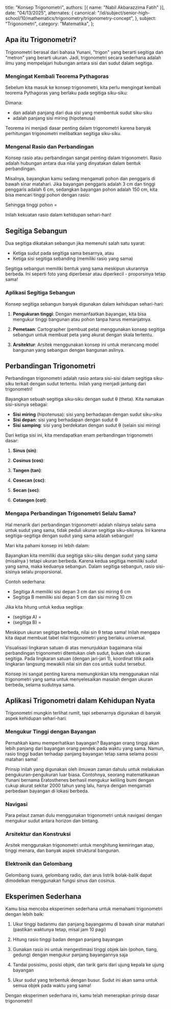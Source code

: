
  title: "Konsep Trigonometri",
  authors: [{ name: "Nabil Akbarazzima Fatih" }],
  date: "04/13/2025",
  alternates: {
    canonical:
      "/id/subject/senior-high-school/10/mathematics/trigonometry/trigonometry-concept",
  },
  subject: "Trigonometri",
  category: "Matematika",
};

## Apa itu Trigonometri?

Trigonometri berasal dari bahasa Yunani, "trigon" yang berarti segitiga dan "metron" yang berarti ukuran. Jadi, trigonometri secara sederhana adalah ilmu yang mempelajari hubungan antara sisi dan sudut dalam segitiga.

### Mengingat Kembali Teorema Pythagoras

Sebelum kita masuk ke konsep trigonometri, kita perlu mengingat kembali teorema Pythagoras yang berlaku pada segitiga siku-siku:

<BlockMath math="a^2 + b^2 = c^2" />

Dimana:

- <InlineMath math="a" /> dan <InlineMath math="b" /> adalah panjang dari dua sisi
  yang membentuk sudut siku-siku
- <InlineMath math="c" /> adalah panjang sisi miring (hipotenusa)

Teorema ini menjadi dasar penting dalam trigonometri karena banyak perhitungan trigonometri melibatkan segitiga siku-siku.

### Mengenal Rasio dan Perbandingan

Konsep rasio atau perbandingan sangat penting dalam trigonometri. Rasio adalah hubungan antara dua nilai yang dinyatakan dalam bentuk perbandingan.

Misalnya, bayangkan kamu sedang mengamati pohon dan penggaris di bawah sinar matahari. Jika bayangan penggaris adalah 3 cm dan tinggi penggaris adalah 6 cm, sedangkan bayangan pohon adalah 150 cm, kita bisa mencari tinggi pohon dengan rasio:

<div className="flex flex-col gap-4">
  <BlockMath math="\frac{\text{tinggi penggaris}}{\text{bayangan penggaris}} = \frac{\text{tinggi pohon}}{\text{bayangan pohon}}" />
  <BlockMath math="\frac{6 \text{ cm}}{3 \text{ cm}} = \frac{\text{tinggi pohon}}{150 \text{ cm}}" />
</div>

Sehingga tinggi pohon = <InlineMath math="6 \div 3 \times 150 = 300 \text{ cm} = 3 \text{ meter}" />

Inilah kekuatan rasio dalam kehidupan sehari-hari!

## Segitiga Sebangun

Dua segitiga dikatakan sebangun jika memenuhi salah satu syarat:

- Ketiga sudut pada segitiga sama besarnya, atau
- Ketiga sisi segitiga sebanding (memiliki rasio yang sama)

Segitiga sebangun memiliki bentuk yang sama meskipun ukurannya berbeda. Ini seperti foto yang diperbesar atau diperkecil - proporsinya tetap sama!

### Aplikasi Segitiga Sebangun

Konsep segitiga sebangun banyak digunakan dalam kehidupan sehari-hari:

1. **Pengukuran tinggi**: Dengan memanfaatkan bayangan, kita bisa mengukur tinggi bangunan atau pohon tanpa harus memanjatnya.

2. **Pemetaan**: Cartographer (pembuat peta) menggunakan konsep segitiga sebangun untuk membuat peta yang akurat dengan skala tertentu.

3. **Arsitektur**: Arsitek menggunakan konsep ini untuk merancang model bangunan yang sebangun dengan bangunan aslinya.

## Perbandingan Trigonometri

Perbandingan trigonometri adalah rasio antara sisi-sisi dalam segitiga siku-siku terkait dengan sudut tertentu. Inilah yang menjadi jantung dari trigonometri!

Bayangkan sebuah segitiga siku-siku dengan sudut θ (theta). Kita namakan sisi-sisinya sebagai:

- **Sisi miring** (hipotenusa): sisi yang berhadapan dengan sudut siku-siku
- **Sisi depan**: sisi yang berhadapan dengan sudut θ
- **Sisi samping**: sisi yang berdekatan dengan sudut θ (selain sisi miring)

Dari ketiga sisi ini, kita mendapatkan enam perbandingan trigonometri dasar:

1. **Sinus (sin)**:

   <BlockMath math="\sin \theta = \frac{\text{sisi depan}}{\text{sisi miring}}" />

2. **Cosinus (cos)**:

   <BlockMath math="\cos \theta = \frac{\text{sisi samping}}{\text{sisi miring}}" />

3. **Tangen (tan)**:

   <BlockMath math="\tan \theta = \frac{\text{sisi depan}}{\text{sisi samping}}" />

4. **Cosecan (csc)**:

   <BlockMath math="\csc \theta = \frac{1}{\sin \theta} = \frac{\text{sisi miring}}{\text{sisi depan}}" />

5. **Secan (sec)**:

   <BlockMath math="\sec \theta = \frac{1}{\cos \theta} = \frac{\text{sisi miring}}{\text{sisi samping}}" />

6. **Cotangen (cot)**:

   <BlockMath math="\cot \theta = \frac{1}{\tan \theta} = \frac{\text{sisi samping}}{\text{sisi depan}}" />

### Mengapa Perbandingan Trigonometri Selalu Sama?

Hal menarik dari perbandingan trigonometri adalah nilainya selalu sama untuk sudut yang sama, tidak peduli ukuran segitiga siku-sikunya. Ini karena segitiga-segitiga dengan sudut yang sama adalah sebangun!

Mari kita pahami konsep ini lebih dalam:

Bayangkan kita memiliki dua segitiga siku-siku dengan sudut yang sama (misalnya <InlineMath math="\theta = 30^\circ" />) tetapi ukuran berbeda. Karena kedua segitiga memiliki sudut yang sama, maka keduanya sebangun. Dalam segitiga sebangun, rasio sisi-sisinya selalu proporsional.

Contoh sederhana:

- Segitiga A memiliki sisi depan 3 cm dan sisi miring 6 cm
- Segitiga B memiliki sisi depan 5 cm dan sisi miring 10 cm

Jika kita hitung <InlineMath math="\sin \theta" /> untuk kedua segitiga:

- <InlineMath math="\sin \theta" /> (segitiga A) = <InlineMath math="\frac{3}{6} = 0.5" />
- <InlineMath math="\sin \theta" /> (segitiga B) = <InlineMath math="\frac{5}{10} = 0.5" />

Meskipun ukuran segitiga berbeda, nilai sin θ tetap sama! Inilah mengapa kita dapat membuat tabel nilai trigonometri yang berlaku universal.

<UnitCircle
  title="Visualisasi Perbandingan Trigonometri"
  description="Gerakan sudut untuk melihat bagaimana perbandingan trigonometri ditentukan oleh sudut, bukan oleh ukuran segitiga."
  angle={30}
/>

Visualisasi lingkaran satuan di atas menunjukkan bagaimana nilai perbandingan trigonometri ditentukan oleh sudut, bukan oleh ukuran segitiga. Pada lingkaran satuan (dengan jari-jari 1), koordinat titik pada lingkaran langsung mewakili nilai sin dan cos untuk sudut tersebut.

Konsep ini sangat penting karena memungkinkan kita menggunakan nilai trigonometri yang sama untuk menyelesaikan masalah dengan ukuran berbeda, selama sudutnya sama.

## Aplikasi Trigonometri dalam Kehidupan Nyata

Trigonometri mungkin terlihat rumit, tapi sebenarnya digunakan di banyak aspek kehidupan sehari-hari:

### Mengukur Tinggi dengan Bayangan

Pernahkah kamu memperhatikan bayangan? Bayangan orang tinggi akan lebih panjang dari bayangan orang pendek pada waktu yang sama. Namun, rasio tinggi badan terhadap panjang bayangan tetap sama selama posisi matahari sama!

Prinsip inilah yang digunakan oleh ilmuwan zaman dahulu untuk melakukan pengukuran-pengukuran luar biasa. Contohnya, seorang matematikawan Yunani bernama Eratosthenes berhasil mengukur keliling bumi dengan cukup akurat sekitar 2000 tahun yang lalu, hanya dengan mengamati perbedaan bayangan di lokasi berbeda.

### Navigasi

Para pelaut zaman dulu menggunakan trigonometri untuk navigasi dengan mengukur sudut antara horizon dan bintang.

### Arsitektur dan Konstruksi

Arsitek menggunakan trigonometri untuk menghitung kemiringan atap, tinggi menara, dan banyak aspek struktural bangunan.

### Elektronik dan Gelombang

Gelombang suara, gelombang radio, dan arus listrik bolak-balik dapat dimodelkan menggunakan fungsi sinus dan cosinus.

## Eksperimen Sederhana

Kamu bisa mencoba eksperimen sederhana untuk memahami trigonometri dengan lebih baik:

1. Ukur tinggi badanmu dan panjang bayanganmu di bawah sinar matahari (pastikan waktunya tetap, misal jam 10 pagi)

2. Hitung rasio tinggi badan dengan panjang bayangan

3. Gunakan rasio ini untuk mengestimasi tinggi objek lain (pohon, tiang, gedung) dengan mengukur panjang bayangannya saja

4. Tandai posisimu, posisi objek, dan tarik garis dari ujung kepala ke ujung bayangan

5. Ukur sudut yang terbentuk dengan busur. Sudut ini akan sama untuk semua objek pada waktu yang sama!

Dengan eksperimen sederhana ini, kamu telah menerapkan prinsip dasar trigonometri!
